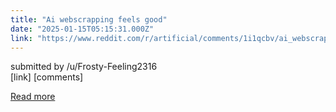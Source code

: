 ```yaml
---
title: "Ai webscrapping feels good"
date: "2025-01-15T05:15:31.000Z"
link: "https://www.reddit.com/r/artificial/comments/1i1qcbv/ai_webscrapping_feels_good/"
---
```


submitted by    /u/Frosty-Feeling2316  
 [link]   [comments]

[Read more](https://www.reddit.com/r/artificial/comments/1i1qcbv/ai_webscrapping_feels_good/)
